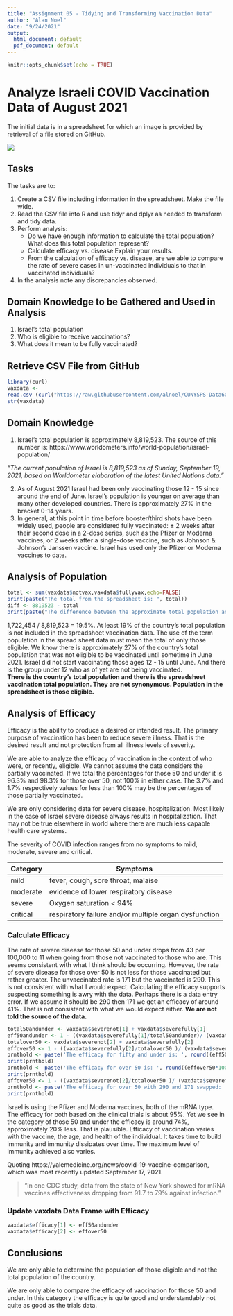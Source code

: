 ---
title: "Assignment 05 - Tidying and Transforming Vaccination Data"
author: "Alan Noel"
date: "9/24/2021"
output:
  html_document: default
  pdf_document: default
---

```{r setup, include=FALSE}
knitr::opts_chunk$set(echo = TRUE)
```

# Analyze Israeli COVID Vaccination Data of August 2021 

The initial data is in a spreadsheet for which an image is provided by retrieval of 
a file stored on GitHub.

![](https://raw.githubusercontent.com/alnoel/CUNYSPS-Data607/main/IsraeliCOVIDVax_August2021.png)

## Tasks

The tasks are to: 

1. Create a CSV file including information in the spreadsheet. Make the file wide.
2. Read the CSV file into R and use tidyr and dplyr as needed to transform and tidy data.
3. Perform analysis:
    + Do we have enough information to calculate the total population? What does this total population represent?
    + Calculate efficacy vs. disease Explain your results.
    + From the calculation of efficacy vs. disease, are we able to compare the rate
    of severe cases in un-vaccinated individuals to that in vaccinated individuals? 
4. In the analysis note any discrepancies observed.

## Domain Knowledge to be Gathered and Used in Analysis


1. Israel's total population
2. Who is eligible to receive vaccinations?
3. What does it mean to be fully vaccinated? 


## Retrieve CSV File from GitHub
```{r retrieve-vax-data}
library(curl)
vaxdata <- 
read.csv (curl("https://raw.githubusercontent.com/alnoel/CUNYSPS-Data607/main/vaxdataIsrael_082021.csv"))
str(vaxdata)
```



## Domain Knowledge

1. Israel's total population is approximately 8,819,523. The
source of this number is: https://www.worldometers.info/world-population/israel-population/

*"The current population of Israel is 8,819,523 as of Sunday, September 19, 2021,
based on Worldometer elaboration of the latest United Nations data."*


2. As of August 2021 Israel had been only vaccinating those 12 - 15 since around the end of June.
Israel's population is younger on average than many other developed countries. There is
approximately 27% in the bracket 0-14 years. 
3. In general, at this point in time before booster/third shots have been widely used, 
people are considered fully vaccinated: ± 2 weeks after their second dose in a 2-dose series, 
such as the Pfizer or Moderna vaccines, or  2 weeks after a single-dose vaccine, such as Johnson & Johnson's
Janssen vaccine. Israel has used only the Pfizer or Moderna vaccines to date. 



## Analysis of Population

```{r vax-total}
total <- sum(vaxdata$notvax,vaxdata$fullyvax,echo=FALSE)
print(paste("The total from the spreadsheet is: ", total)) 
diff <- 8819523 - total 
print(paste("The difference between the approximate total population and the spreadsheet total differs by: ",diff))
```


1,722,454 / 8,819,523 = 19.5%. At least 19% of the country's total population is not included
in the spreadsheet vaccination data. The use of the term population in the spread sheet data must
mean the total of only those eligible. We know there is approximately 27% of the country's total
population that was not eligible to be vaccinated until sometime in June 2021. Israel
did not start vaccinating those ages 12 - 15 until June. 
And there is the group under 12 who as of yet are not being vaccinated.  
**There is the country's total population and there is the spreadsheet vaccination total population.
They are not synonymous. Population in the spreadsheet is those eligible.**

## Analysis of Efficacy

Efficacy is the ability to produce a desired or intended result. The primary 
purpose of vaccination has been to reduce severe illness. That is the 
desired result and not protection from all illness levels of severity.   

We are able to analyze the efficacy of vaccination in the 
context of who were, or recently, eligible. We cannot assume
the data considers the partially vaccinated. If we total 
the percentages for those 50 and under it is 96.3% and
98.3% for those over 50, not 100% in either case. The
3.7% and 1.7% respectively values for less than 100% 
may be the percentages of those partially vaccinated.

We are only considering data for severe disease, hospitalization. Most likely 
in the case of Israel severe disease always results in hospitalization. That may not
be true elsewhere in world where there are much less capable
health care systems.

The severity of COVID infection ranges from no symptoms to mild, moderate,
severe and critical. 


Category    | Symptoms
----------- | -------------
mild        | fever, cough, sore throat, malaise
moderate    | evidence of lower respiratory disease
severe      | Oxygen saturation < 94%
critical    | respiratory failure and/or multiple organ dysfunction 


### Calculate Efficacy

The rate of severe disease for those 50 and under
drops from 43 per 100,000 to 11 when going from those
not vaccinated to those who are. This seems consistent with 
what I think should be occurring. However, the rate of severe disease for those over 50 is not less 
for those vaccinated but rather greater. The unvaccinated rate is 171 but 
the vaccinated is 290. This is not consistent with what I would expect.
Calculating the efficacy supports suspecting something is awry with the data.
Perhaps there is a data entry error. If we assume it should be 290 then 171
we get an efficacy of around 41%. That is not consistent with what 
we would expect either. **We are not told the source of the data.**



```{r calculate-efficacy, echo = FALSE}
total50andunder <- vaxdata$severenot[1] + vaxdata$severefully[1] 
eff50andunder <- 1 - ((vaxdata$severefully[1]/total50andunder)/ (vaxdata$severenot[1]/total50andunder))
totalover50 <- vaxdata$severenot[2] + vaxdata$severefully[2]
effover50 <- 1 - ((vaxdata$severefully[2]/totalover50 )/ (vaxdata$severenot[2]/totalover50 ))
prnthold <- paste('The efficacy for fifty and under is: ', round((eff50andunder*100),2),'%', sep ='')
print(prnthold)
prnthold <- paste('The efficacy for over 50 is: ', round((effover50*100),2),'%', sep ='')
print(prnthold)
effover50 <- 1 - ((vaxdata$severenot[2]/totalover50 )/ (vaxdata$severefully[2]/totalover50 ))
prnthold <- paste('The efficacy for over 50 with 290 and 171 swapped: ', round((effover50*100),2),'%', sep ='')
print(prnthold)
```


Israel is using the Pfizer and Moderna vaccines, both of the mRNA type. The efficacy for both 
based on the clinical trials is about 95%. Yet we see in the 
category of those 50 and under the efficacy is around 74%, approximately
20% less. That is plausible. Efficacy of vaccination varies with the vaccine, the age, and health of the
individual. It takes time to build immunity and immunity
dissipates over time. The maximum level of immunity achieved also
varies. 


Quoting https://yalemedicine.org/news/covid-19-vaccine-comparison,
which was most recently updated September 17, 2021. 

> "In one CDC study, data from the state of New York showed for mRNA vaccines
> effectiveness dropping from 91.7 to 79% against infection."  



### Update vaxdata Data Frame with Efficacy
```{r update-data-frame}
vaxdata$efficacy[1] <- eff50andunder
vaxdata$efficacy[2] <- effover50
```



## Conclusions

We are only able to determine the population of those eligible and
not the total population of the country. 

We are only able to compare the efficacy of vaccination for those
50 and under. In this category the efficacy is quite good and
understandably not quite as good as the trials data.









